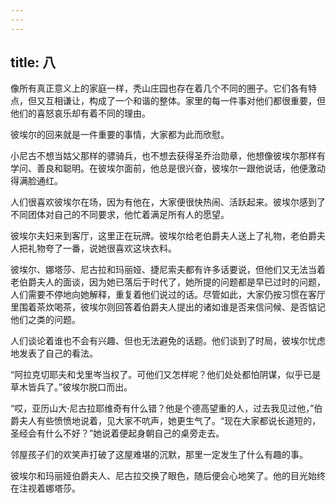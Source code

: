 ```yaml
---
---
---
```

title: 八
---



像所有真正意义上的家庭一样，秃山庄园也存在着几个不同的圈子。它们各有特点，但又互相谦让，构成了一个和谐的整体。家里的每一件事对他们都很重要，但他们的喜怒哀乐却有着不同的理由。

彼埃尔的回来就是一件重要的事情，大家都为此而欣慰。

小尼古不想当姑父那样的骠骑兵，也不想去获得圣乔治勋章，他想像彼埃尔那样有学问、善良和聪明。在彼埃尔面前，他总是很兴奋，彼埃尔一跟他说话，他便激动得满脸通红。

人们很喜欢彼埃尔在场，因为有他在，大家便很快热闹、活跃起来。彼埃尔感到了不同团体对自己的不同要求，他忙着满足所有人的愿望。

彼埃尔夫妇来到客厅，这里正在玩牌。彼埃尔给老伯爵夫人送上了礼物，老伯爵夫人把礼物夸了一番，说她很喜欢这块衣料。

彼埃尔、娜塔莎、尼古拉和玛丽娅、捷尼索夫都有许多话要说，但他们又无法当着老伯爵夫人的面谈，因为她已落后于时代了，她所提的问题都是早已过时的问题，人们需要不停地向她解释，重复着他们说过的话。尽管如此，大家仍按习惯在客厅里围着茶炊喝茶，彼埃尔则回答着伯爵夫人提出的诸如谁是否来信问候、是否惦记他们之类的问题。

人们谈论着谁也不会有兴趣、但也无法避免的话题。他们谈到了时局，彼埃尔忧虑地发表了自己的看法。

“阿拉克切耶夫和戈里岑当权了。可他们又怎样呢？他们处处都怕阴谋，似乎已是草木皆兵了。”彼埃尔脱口而出。

“哎，亚历山大·尼古拉耶维奇有什么错？他是个德高望重的人，过去我见过他，”伯爵夫人有些愤愤地说着，见大家不吭声，她更生气了。“现在大家都说长道短的，圣经会有什么不好？”她说着便起身朝自己的桌旁走去。

邻屋孩子们的欢笑声打破了这屋难堪的沉默，那里一定发生了什么有趣的事。

彼埃尔和玛丽娅伯爵夫人、尼古拉交换了眼色，随后便会心地笑了。他的目光始终在注视着娜塔莎。